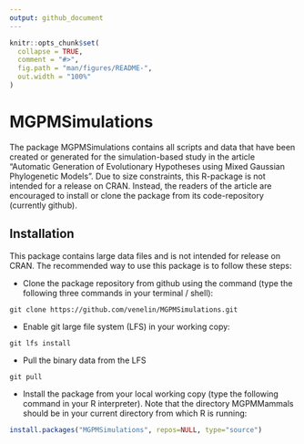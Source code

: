 ```yaml
---
output: github_document
---
```


<!-- README.md is generated from README.Rmd. Please edit that file -->

```r
knitr::opts_chunk$set(
  collapse = TRUE,
  comment = "#>",
  fig.path = "man/figures/README-",
  out.width = "100%"
)
```
# MGPMSimulations

The package MGPMSimulations contains all scripts and data that have been created or generated for the simulation-based study in the article "Automatic Generation of Evolutionary Hypotheses using Mixed Gaussian Phylogenetic Models". Due to size constraints, this R-package is not intended for a release on CRAN. Instead, the readers of the article are encouraged to install or clone the package from its code-repository (currently github). 

## Installation

This package contains large data files and is not intended for release on CRAN. The recommended way to use this package is to follow these steps:

* Clone the package repository from github using the command (type the following three commands in your terminal / shell):
```
git clone https://github.com/venelin/MGPMSimulations.git
```

* Enable git large file system (LFS) in your working copy:
```
git lfs install
```

* Pull the binary data from the LFS
```
git pull
```

* Install the package from your local working copy (type the following command in your R interpreter). Note that the directory MGPMMammals should be in your current directory from which R is running:
```r
install.packages("MGPMSimulations", repos=NULL, type="source")
```

